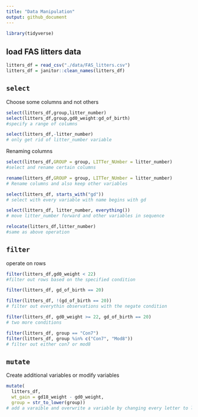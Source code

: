 ```yaml
---
title: "Data Manipulation"
output: github_document
---
```


```r
library(tidyverse)
```

## load FAS litters data
```r
litters_df = read_csv("./data/FAS_litters.csv")
litters_df = janitor::clean_names(litters_df)
```

## `select`

Choose some columns and not others
```r
select(litters_df,group,litter_number)
select(litters_df,group,gd0_weight:gd_of_birth)
#specify a range of columns
```

```r
select(litters_df,-litter_number)
# only get rid of litter_number variable
```

Renaming columns
```r
select(litters_df,GROUP = group, LITTer_NUmber = litter_number)
#select and rename certain columns
```

```r
rename(litters_df,GROUP = group, LITTer_NUmber = litter_number)
# Rename columns and also keep other variables
```

```r
select(litters_df, starts_with("gd"))
# select with every variable with name begins with gd
```

```r
select(litters_df, litter_number, everything())
# move litter_number forward and other variables in sequence
```

```r
relocate(litters_df,litter_number)
#same as above operation
```

##  `filter`
operate on rows

```r
filter(litters_df,gd0_weight < 22)
#filter out rows based on the specified condition
```

```r
filter(litters_df, gd_of_birth == 20)
```

```r
filter(litters_df, !(gd_of_birth == 20))
# filter out everythin observations with the negate condition
```

```r
filter(litters_df, gd0_weight >= 22, gd_of_birth == 20)
# two more conditions
```

```r
filter(litters_df, group == "Con7")
filter(litters_df, group %in% c("Con7", "Mod8"))
# filter out either con7 or mod8
```

## `mutate`

Create additional variables or modify variables

```r
mutate(
  litters_df, 
  wt_gain = gd18_weight - gd0_weight,
  group = str_to_lower(group))
# add a varaible and overwrite a variable by changing every letter to lower case
```









